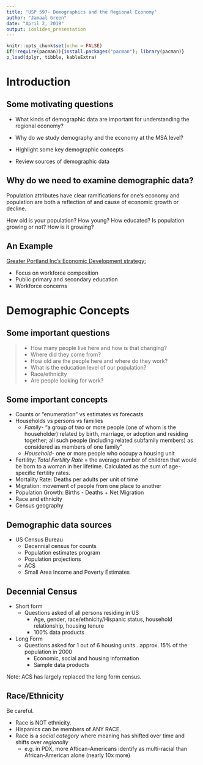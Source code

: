 ```yaml
---
title: "USP 597- Demographics and the Regional Economy"
author: "Jamaal Green"
date: "April 2, 2019"
output: ioslides_presentation
---
```


```r
knitr::opts_chunk$set(echo = FALSE)
if(!require(pacman)){install.packages("pacman"); library(pacman)}
p_load(dplyr, tibble, kableExtra)
```

# Introduction

## Some motivating questions

- What kinds of demographic data are important for understanding the regional economy?

- Why do we study demography and the economy at the MSA level?

- Highlight some key demographic concepts

- Review sources of demographic data

## Why do we need to examine demographic data?

Population attributes have clear ramifications for one's economy and population are both a reflection of and cause of economic growth or decline. 

How old is your population? How young? How educated? Is population growing or not? How is it growing?

## An Example

[Greater Portland Inc's Economic Development strategy:](https://www.greaterportlandinc.com/assets/documents/GP2020%20CEDS.pdf)

- Focus on workforce composition
- Public primary and secondary education
- Workforce concerns


# Demographic Concepts

##  Some important questions

> - How many people live here and how is that changing?
> - Where did they come from?
> - How old are the people here and where do they work?
> - What is the education level of our population?
> - Race/ethnicity
> - Are people looking for work?

##  Some important concepts

- Counts or "enumeration" vs estimates vs forecasts
- Households vs persons vs families
  + *Family*- "a group of two or more people (one of whom is the householder) related by birth, marriage, or adoption and residing together; all such people (including related subfamily members) as considered as members of one family"
  + *Household*- one or more people who occupy a housing unit
- Fertility: *Total Fertility Rate* = the average number of children that would be born to a woman in her lifetime. Calculated as the sum of age-specific fertility rates.
- Mortality Rate: Deaths per adults per unit of time
- Migration: movement of people from one place to another
- Population Growth: Births - Deaths + Net Migration
- Race and ethnicity
- Census geography

## Demographic data sources

- US Census Bureau
  + Decennial census for counts
  + Population estimates program
  + Population projections
  + ACS
  + Small Area Income and Poverty Estimates

## Decennial Census

- Short form
  + Questions asked of all persons residing in US
    - Age, gender, race/ethnicity/Hispanic status, household relationship, housing tenure
    - 100% data products
- Long Form
  + Questions asked for  1 out of 6  housing units...approx. 15% of the population  in 2000
    - Economic, social and housing information
    - Sample data products
    
Note: ACS has largely replaced the long form census. 

## Race/Ethnicity

Be careful. 

- Race is NOT ethnicity. 
- Hispanics can be members of ANY RACE.
- Race is a *social category* where meaning has shifted over time and shifts over *regionally*
  + e.g. in PDX, more Aftican-Americans identify as multi-racial than African-American alone (nearly 10x more) 

